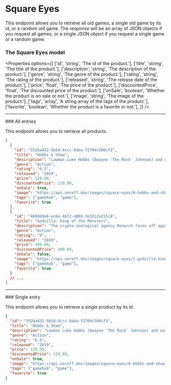 
# Square Eyes

This endpoint allows you to retrieve all old games, a single old game by its id, or a random old game. The response will be an array of JSON objects if you request all games, or a single JSON object if you request a single game or a random game.

### The Square Eyes model

<Properties
  options={[
    ['id', 'string', 'The id of the product.'],
    ['title', 'string', 'The title of the product.'],
    ['description', 'string', 'The description of the product.'],
    ['genre', 'string', 'The genre of the product.'],
    ['rating', 'string', 'The rating of the product.'],
    ['released', 'string', 'The release date of the product.'],
    ['price', 'float', 'The price of the product.'],
    ['discountedPrice', 'float', 'The discounted price of the product.'],
    ['onSale', 'boolean', 'Whether the product is on sale or not.'],
    ['image', 'string', 'The image of the product.'],
    ['tags', 'array', 'A string array of the tags of the product.'],
    ['favorite', 'boolean', 'Whether the product is a favorite or not.'],
  ]}
/>

<Hr />
### All entries

<EndpointDetails path="/square-eyes" />

This endpoint allows you to retrieve all products.

```json filename="Response"
[
  {
    "id": "352ba432-5b5d-4ccc-9aba-f2704c500cf3",
    "title": "Hobbs & Shaw",
    "description": "Lawman Luke Hobbs (Dwayne 'The Rock' Johnson) and outcast Deckard Shaw (Jason Statham) form an unlikely alliance when a cyber-genetically enhanced villain threatens the future of humanity.",
    "genre": "Action",
    "rating": "6.5",
    "released": "2019",
    "price": 129.99,
    "discountedPrice": 119.99,
    "onSale": true,
    "image": "https://api.noroff.dev/images/square-eyes/0-hobbs-and-shaw.jpg",
    "tags": ["gamehub", "game"],
    "favorite": true
  },
  {
    "id": "4696b9e6-ec6e-4672-a08d-3e3212a215c8",
    "title": "Godzilla: King of the Monsters",
    "description": "The crypto-zoological agency Monarch faces off against a battery of god-sized monsters, including the mighty Godzilla, who collides with Mothra, Rodan, and his ultimate nemesis, the three-headed King Ghidorah.",
    "genre": "Action",
    "rating": "9",
    "released": "2019",
    "price": 109.99,
    "discountedPrice": 109.99,
    "onSale": false,
    "image": "https://api.noroff.dev/images/square-eyes/1-godzilla-king-of-monsters.jpg",
    "tags": ["gamehub", "game"],
    "favorite": true
  }
  // ...
]
```

<Hr />
### Single entry

<EndpointDetails path="/square-eyes/<id>" />

This endpoint allows you to retrieve a single product by its id.

```json filename="Response"
{
  "id": "352ba432-5b5d-4ccc-9aba-f2704c500cf3",
  "title": "Hobbs & Shaw",
  "description": "Lawman Luke Hobbs (Dwayne 'The Rock' Johnson) and outcast Deckard Shaw (Jason Statham) form an unlikely alliance when a cyber-genetically enhanced villain threatens the future of humanity.",
  "genre": "Action",
  "rating": "6.5",
  "released": "2019",
  "price": 129.99,
  "discountedPrice": 119.99,
  "onSale": true,
  "image": "https://api.noroff.dev/images/square-eyes/0-hobbs-and-shaw.jpg",
  "tags": ["gamehub", "game"],
  "favorite": true
}
```
